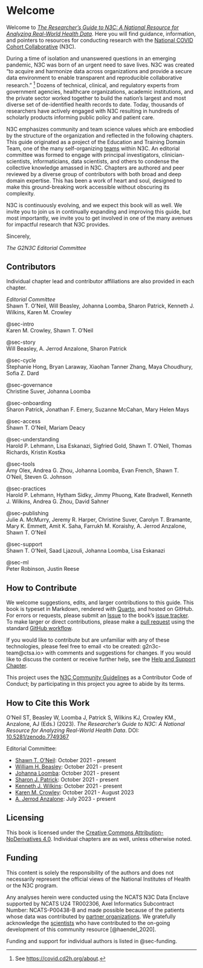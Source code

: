 # Welcome {.unnumbered #sec-welcome}

Welcome to [*The Researcher's Guide to N3C: A National Resource for Analyzing Real-World Health Data*](https://national-clinical-cohort-collaborative.github.io/guide-to-n3c-v1/).
Here you will find guidance, information, and pointers to resources for conducting research with the [National COVID Cohort Collaborative](https://ncats.nih.gov/n3c) (N3C).

During a time of isolation and unanswered questions in an emerging pandemic, N3C was born of an urgent need to save lives.
N3C was created "to acquire and harmonize data across organizations and provide a secure data environment to enable transparent and reproducible collaborative research." ^[See <https://covid.cd2h.org/about>.] Dozens of technical, clinical, and regulatory experts from government agencies, healthcare organizations, academic institutions, and the private sector worked together to build the nation's largest and most diverse set of de-identified health records to date.
Today, thousands of researchers have actively engaged with N3C resulting in hundreds of scholarly products informing public policy and patient care.

N3C emphasizes community and team science values which are embodied by the structure of the organization and reflected in the following chapters.
This guide originated as a project of the Education and Training Domain Team, one of the many self-organizing [teams](#sec-onboarding-dt) within N3C.
An editorial committee was formed to engage with principal investigators, clinician-scientists, informaticians, data scientists, and others to condense the collective knowledge amassed in N3C.
Chapters are authored and peer reviewed by a diverse group of contributors with both broad and deep domain expertise.
This has been a work of heart and soul, designed to make this ground-breaking work accessible without obscuring its complexity.

N3C is continuously evolving, and we expect this book will as well.
We invite you to join us in continually expanding and improving this guide, but most importantly, we invite you to get involved in one of the many avenues for impactful research that N3C provides.

Sincerely,

_The G2N3C Editorial Committee_

## Contributors {#sec-welcome-contributors}

Individual chapter lead and contributor affiliations are also provided in each chapter.

_Editorial Committee_<br>
Shawn T. O'Neil, Will Beasley, Johanna Loomba, Sharon Patrick, Kenneth J. Wilkins, Karen M. Crowley

@sec-intro <br>
Karen M. Crowley, Shawn T. O'Neil

@sec-story <br>
Will Beasley, A. Jerrod Anzalone, Sharon Patrick

@sec-cycle <br>
Stephanie Hong, Bryan Laraway, Xiaohan Tanner Zhang, Maya Choudhury, Sofia Z. Dard

@sec-governance <br>
Christine Suver, Johanna Loomba

@sec-onboarding <br>
Sharon Patrick, Jonathan F. Emery, Suzanne McCahan, Mary Helen Mays

@sec-access <br>
Shawn T. O'Neil, Mariam Deacy

@sec-understanding <br>
Harold P. Lehmann, Lisa Eskanazi, Sigfried Gold, Shawn T. O'Neil, Thomas Richards, Kristin Kostka

@sec-tools <br>
Amy Olex, Andrea G. Zhou, Johanna Loomba, Evan French, Shawn T. O'Neil, Steven G. Johnson

@sec-practices <br>
Harold P. Lehmann, Hytham Sidky, Jimmy Phuong, Kate Bradwell, Kenneth J. Wilkins, Andrea G. Zhou, David Sahner

@sec-publishing <br>
Julie A. McMurry, Jeremy R. Harper, Christine Suver, Carolyn T. Bramante, Mary K. Emmett, Amit K. Saha, Farrukh M. Koraishy, A. Jerrod Anzalone, Shawn T. O'Neil

@sec-support <br>
Shawn T. O'Neil, Saad Ljazouli, Johanna Loomba, Lisa Eskanazi

@sec-ml <br>
Peter Robinson, Justin Reese

## How to Contribute {#sec-welcome-contribute}

We welcome suggestions, edits, and larger contributions to this guide.
This book is typeset in Markdown, rendered with [Quarto](https://quarto.org/), and hosted on GitHub.
For errors or requests, please submit an [Issue](https://docs.github.com/en/issues/tracking-your-work-with-issues/about-issues)
to the book's [issue tracker](https://github.com/national-clinical-cohort-collaborative/guide-to-n3c-v1/issues).
To make larger or direct contributions, please make a [pull request](https://github.com/national-clinical-cohort-collaborative/guide-to-n3c-v1/pulls) using the standard [GitHub workflow](https://docs.github.com/en/get-started/quickstart/contributing-to-projects).

If you would like to contribute but are unfamiliar with any of these technologies, please feel free to email <to be created: g2n3c-team@ctsa.io> with comments and suggestions for changes.
If you would like to discuss the content or receive further help, see the [Help and Support Chapter](chapters/support.md).

This project uses  the [N3C Community Guidelines](https://github.com/national-clinical-cohort-collaborative/guide-to-n3c-v1/blob/main/CODE_OF_CONDUCT.md) as a Contributor Code of Conduct;
by participating in this project you agree to abide by its terms.

## How to Cite this Work {#sec-welcome-cite}

O'Neil ST, Beasley W, Loomba J, Patrick S, Wilkins KJ, Crowley KM., Anzalone, AJ (Eds.) (2023).
_The Researcher's Guide to N3C: A National Resource for Analyzing Real-World Health Data_.
DOI: [10.5281/zenodo.7749367](https://zenodo.org/record/7749367#.ZEgPD3bMJmM)

Editorial Committee:

* [Shawn T. O'Neil](https://orcid.org/0000-0001-6220-7080): October 2021 - present
* [William H. Beasley](https://orcid.org/0000-0002-5613-5006): October 2021 - present
* [Johanna Loomba](https://orcid.org/0000-0003-3673-5423): October 2021 - present
* [Sharon J. Patrick](https://orcid.org/0000-0001-6535-2013): October 2021 - present
* [Kenneth J. Wilkins](https://orcid.org/0000-0003-0531-7165): October 2021 - present
* [Karen M. Crowley](https://orcid.org/0000-0002-1995-6358): October 2021 - August 2023
* [A. Jerrod Anzalone](https://orcid.org/0000-0002-3212-7845): July 2023 - present

## Licensing {#sec-welcome-licensing}

This book is licensed under the [Creative Commons Attribution-NoDerivatives 4.0](https://creativecommons.org/licenses/by-nd/4.0/).
Individual chapters are as well, unless otherwise noted.

## Funding {#sec-welcome-funding}

This content is solely the responsibility of the authors and does not necessarily represent the official views of the National Institutes of Health or the N3C program.

Any analyses herein were conducted using the NCATS N3C Data Enclave supported by NCATS U24 TR002306, Axel Informatics Subcontract Number: NCATS-P00438-B and made possible because of the patients whose data was contributed by [partner organizations](https://covid.cd2h.org/dtas).
We gratefully acknowledge the [scientists](https://covid.cd2h.org/acknowledgements) who have contributed to the on-going development of this community resource [@haendel_2020].

Funding and support for individual authors is listed in @sec-funding.
